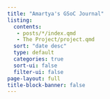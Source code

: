 ```yaml
---
title: "Amartya's GSoC Journal"
listing:
  contents: 
   - posts/*/index.qmd
   - The Project/project.qmd
  sort: "date desc"
  type: default
  categories: true
  sort-ui: false
  filter-ui: false
page-layout: full
title-block-banner: false
---
```




